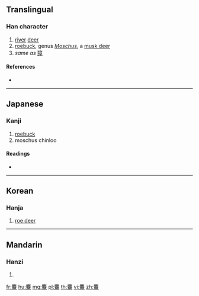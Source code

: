 {{character info/new}}
==Translingual==
{{wikipedia|Siberian roe deer}}

===Han character===
{{Han char|rn=198|rad=鹿|as=11|sn=22|four=|canj=IPYTJ}}

# [[river]] [[deer]]
# [[roebuck]], genus ''[[Moschus]]'', a [[musk deer]]<!--I couldn't find Moschus chinloo on the Web except in dictionaries-->
# ''same as'' [[獐]]

====References====
* {{Han ref|kx=1511.190|dkj=47688|dj=2040.030|hdz=74735.110|uh=9E9E|ud=40606}}

----

==Japanese==

===Kanji===
{{ja-kanji|grade=|rs=鹿11}}

# [[roebuck]]
# moschus chinloo

====Readings====
* {{ja-readings|on=[[しょう]] (shō)|kun=[[のろ]] (noro)}}

----

==Korean==

===Hanja===
{{ko-hanja|hangeul=장|eumhun=|rv=jang|mr=chang|y=cang}}

# [[roe deer]]

----

==Mandarin==

===Hanzi===
{{cmn-hanzi|pin=[[zhāng]] ([[zhang1]])|wg=chang<sup>1</sup>}}

# {{defn|lang=cmn|sort=鹿11}}

[[fr:麞]]
[[hu:麞]]
[[mg:麞]]
[[pl:麞]]
[[th:麞]]
[[vi:麞]]
[[zh:麞]]